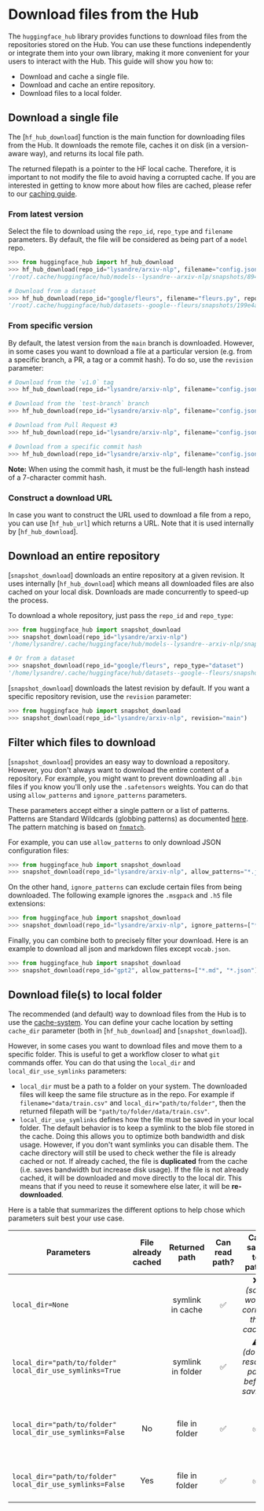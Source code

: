 # Download files from the Hub

The `huggingface_hub` library provides functions to download files from the repositories
stored on the Hub. You can use these functions independently or integrate them into your
own library, making it more convenient for your users to interact with the Hub. This
guide will show you how to:

* Download and cache a single file.
* Download and cache an entire repository.
* Download files to a local folder. 

## Download a single file

The [`hf_hub_download`] function is the main function for downloading files from the Hub.
It downloads the remote file, caches it on disk (in a version-aware way), and returns its local file path.

<Tip>

The returned filepath is a pointer to the HF local cache. Therefore, it is important to not modify the file to avoid
having a corrupted cache. If you are interested in getting to know more about how files are cached, please refer to our
[caching guide](./manage-cache).

</Tip>

### From latest version

Select the file to download using the `repo_id`, `repo_type` and `filename` parameters. By default, the file will
be considered as being part of a `model` repo.

```python
>>> from huggingface_hub import hf_hub_download
>>> hf_hub_download(repo_id="lysandre/arxiv-nlp", filename="config.json")
'/root/.cache/huggingface/hub/models--lysandre--arxiv-nlp/snapshots/894a9adde21d9a3e3843e6d5aeaaf01875c7fade/config.json'

# Download from a dataset
>>> hf_hub_download(repo_id="google/fleurs", filename="fleurs.py", repo_type="dataset")
'/root/.cache/huggingface/hub/datasets--google--fleurs/snapshots/199e4ae37915137c555b1765c01477c216287d34/fleurs.py'
```

### From specific version

By default, the latest version from the `main` branch is downloaded. However, in some cases you want to download a file
at a particular version (e.g. from a specific branch, a PR, a tag or a commit hash).
To do so, use the `revision` parameter:

```python
# Download from the `v1.0` tag
>>> hf_hub_download(repo_id="lysandre/arxiv-nlp", filename="config.json", revision="v1.0")

# Download from the `test-branch` branch
>>> hf_hub_download(repo_id="lysandre/arxiv-nlp", filename="config.json", revision="test-branch")

# Download from Pull Request #3
>>> hf_hub_download(repo_id="lysandre/arxiv-nlp", filename="config.json", revision="refs/pr/3")

# Download from a specific commit hash
>>> hf_hub_download(repo_id="lysandre/arxiv-nlp", filename="config.json", revision="877b84a8f93f2d619faa2a6e514a32beef88ab0a")
```

**Note:** When using the commit hash, it must be the full-length hash instead of a 7-character commit hash.

### Construct a download URL

In case you want to construct the URL used to download a file from a repo, you can use [`hf_hub_url`] which returns a URL.
Note that it is used internally by [`hf_hub_download`].

## Download an entire repository

[`snapshot_download`] downloads an entire repository at a given revision. It uses internally [`hf_hub_download`] which
means all downloaded files are also cached on your local disk. Downloads are made concurrently to speed-up the process.

To download a whole repository, just pass the `repo_id` and `repo_type`:

```python
>>> from huggingface_hub import snapshot_download
>>> snapshot_download(repo_id="lysandre/arxiv-nlp")
'/home/lysandre/.cache/huggingface/hub/models--lysandre--arxiv-nlp/snapshots/894a9adde21d9a3e3843e6d5aeaaf01875c7fade'

# Or from a dataset
>>> snapshot_download(repo_id="google/fleurs", repo_type="dataset")
'/home/lysandre/.cache/huggingface/hub/datasets--google--fleurs/snapshots/199e4ae37915137c555b1765c01477c216287d34'
```

[`snapshot_download`] downloads the latest revision by default. If you want a specific repository revision, use the
`revision` parameter:

```python
>>> from huggingface_hub import snapshot_download
>>> snapshot_download(repo_id="lysandre/arxiv-nlp", revision="main")
```

## Filter which files to download

[`snapshot_download`] provides an easy way to download a repository. However, you don't always want to download the
entire content of a repository. For example, you might want to prevent downloading all `.bin` files if you know you'll
only use the `.safetensors` weights. You can do that using `allow_patterns` and `ignore_patterns` parameters.

These parameters accept either a single pattern or a list of patterns. Patterns are Standard Wildcards (globbing
patterns) as documented [here](https://tldp.org/LDP/GNU-Linux-Tools-Summary/html/x11655.htm). The pattern matching is
based on [`fnmatch`](https://docs.python.org/3/library/fnmatch.html).

For example, you can use `allow_patterns` to only download JSON configuration files:

```python
>>> from huggingface_hub import snapshot_download
>>> snapshot_download(repo_id="lysandre/arxiv-nlp", allow_patterns="*.json")
```

On the other hand, `ignore_patterns` can exclude certain files from being downloaded. The
following example ignores the `.msgpack` and `.h5` file extensions:

```python
>>> from huggingface_hub import snapshot_download
>>> snapshot_download(repo_id="lysandre/arxiv-nlp", ignore_patterns=["*.msgpack", "*.h5"])
```

Finally, you can combine both to precisely filter your download. Here is an example to download all json and markdown
files except `vocab.json`.

```python
>>> from huggingface_hub import snapshot_download
>>> snapshot_download(repo_id="gpt2", allow_patterns=["*.md", "*.json"], ignore_patterns="vocab.json")
```

## Download file(s) to local folder

The recommended (and default) way to download files from the Hub is to use the [cache-system](./manage-cache).
You can define your cache location by setting `cache_dir` parameter (both in [`hf_hub_download`] and [`snapshot_download`]).

However, in some cases you want to download files and move them to a specific folder. This is useful to get a workflow
closer to what `git` commands offer. You can do that using the `local_dir` and `local_dir_use_symlinks` parameters:
- `local_dir` must be a path to a folder on your system. The downloaded files will keep the same file structure as in the
repo. For example if `filename="data/train.csv"` and `local_dir="path/to/folder"`, then the returned filepath will be
`"path/to/folder/data/train.csv"`.
- `local_dir_use_symlinks` defines how the file must be saved in your local folder. The default behavior is to keep a
symlink to the blob file stored in the cache. Doing this allows you to optimize both bandwidth and disk usage. However,
if you don't want symlinks you can disable them. The cache directory will still be used to check wether the file is
already cached or not. If already cached, the file is **duplicated** from the cache (i.e. saves bandwidth but increase
disk usage). If the file is not already cached, it will be downloaded and move directly to the local dir. This means that
if you need to reuse it somewhere else later, it will be **re-downloaded**.

Here is a table that summarizes the different options to help chose which parameters suit best your use case.

<!-- Generated with https://www.tablesgenerator.com/markdown_tables -->
| Parameters | File already cached | Returned path | Can read path? | Can save to path? | Optimized bandwidth | Optimized disk usage |
|---|:---:|:---:|:---:|:---:|:---:|:---:|
| `local_dir=None` |  | symlink in cache | ✅ | ❌<br>_(save would corrupt the cache)_ | ✅ | ✅ |
| `local_dir="path/to/folder"`<br>`local_dir_use_symlinks=True` |  | symlink in folder | ✅ | ⚠️<br>_(do not resolve path before saving)_ | ✅ | ✅ |
| `local_dir="path/to/folder"`<br>`local_dir_use_symlinks=False` | No | file in folder | ✅ | ✅ | ❌<br>_(if re-run, file is re-downloaded)_ | ⚠️<br>(multiple copies if ran in multiple folders) |
| `local_dir="path/to/folder"`<br>`local_dir_use_symlinks=False` | Yes | file in folder | ✅ | ✅ | ⚠️<br>_(file has to be cached first)_ | ❌<br>_(file is duplicated)_ |